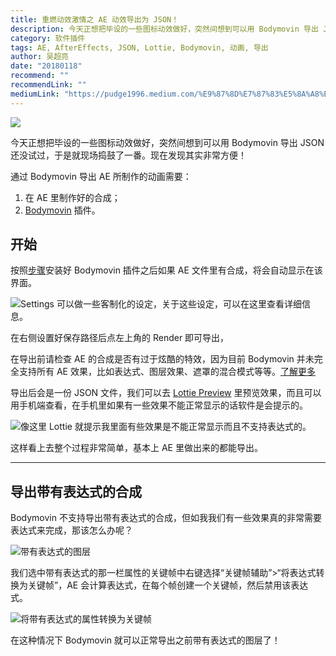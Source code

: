 ```yaml
---
title: 重燃动效激情之 AE 动效导出为 JSON！
description: 今天正想把毕设的一些图标动效做好，突然间想到可以用 Bodymovin 导出 JSON 还没试过，于是就现场捣鼓了一番。现在发现其实非常方便！
category: 软件插件
tags: AE, AfterEffects, JSON, Lottie, Bodymovin, 动画, 导出
author: 吴超亮
date: "20180118"
recommend: ""
recommendLink: ""
mediumLink: "https://pudge1996.medium.com/%E9%87%8D%E7%87%83%E5%8A%A8%E6%95%88%E6%BF%80%E6%83%85%E4%B9%8B-ae-%E5%8A%A8%E6%95%88%E5%AF%BC%E5%87%BA%E4%B8%BA-json-5fe20d63f09f"
---
```


![](https://lrdim.oss-cn-shenzhen.aliyuncs.com/blogimg/2018-01-18-5fe20d63f09f/01.jpg)

今天正想把毕设的一些图标动效做好，突然间想到可以用 Bodymovin 导出 JSON 还没试过，于是就现场捣鼓了一番。现在发现其实非常方便！

通过 Bodymovin 导出 AE 所制作的动画需要：

1. 在 AE 里制作好的合成；
2. [Bodymovin](http://airbnb.io/lottie/after-effects/bodymovin-installation.html) 插件。

## 开始

按照[步骤](http://airbnb.io/lottie/after-effects/bodymovin-installation.html)安装好 Bodymovin 插件之后如果 AE 文件里有合成，将会自动显示在该界面。

![](https://lrdim.oss-cn-shenzhen.aliyuncs.com/blogimg/2018-01-18-5fe20d63f09f/02.png "Settings 可以做一些客制化的设定，关于这些设定，可以在这里查看详细信息。")

在右侧设置好保存路径后点左上角的 Render 即可导出，

在导出前请检查 AE 的合成是否有过于炫酷的特效，因为目前 Bodymovin 并未完全支持所有 AE 效果，比如表达式、图层效果、遮罩的混合模式等等。[了解更多](http://airbnb.io/lottie/supported-features.html)

导出后会是一份 JSON 文件，我们可以去 [Lottie Preview](https://www.lottiefiles.com/preview) 里预览效果，而且可以用手机端查看，在手机里如果有一些效果不能正常显示的话软件是会提示的。

![](https://lrdim.oss-cn-shenzhen.aliyuncs.com/blogimg/2018-01-18-5fe20d63f09f/03.jpg "像这里 Lottie 就提示我里面有些效果是不能正常显示而且不支持表达式的。")

这样看上去整个过程非常简单，基本上 AE 里做出来的都能导出。

---

## 导出带有表达式的合成

Bodymovin 不支持导出带有表达式的合成，但如我我们有一些效果真的非常需要表达式来完成，那该怎么办呢？

![](https://lrdim.oss-cn-shenzhen.aliyuncs.com/blogimg/2018-01-18-5fe20d63f09f/04.png "带有表达式的图层")

我们选中带有表达式的那一栏属性的关键帧中右键选择“关键帧辅助”>“将表达式转换为关键帧”，AE 会计算表达式，在每个帧创建一个关键帧，然后禁用该表达式。

![](https://lrdim.oss-cn-shenzhen.aliyuncs.com/blogimg/2018-01-18-5fe20d63f09f/05.png "将带有表达式的属性转换为关键帧")

在这种情况下 Bodymovin 就可以正常导出之前带有表达式的图层了！
